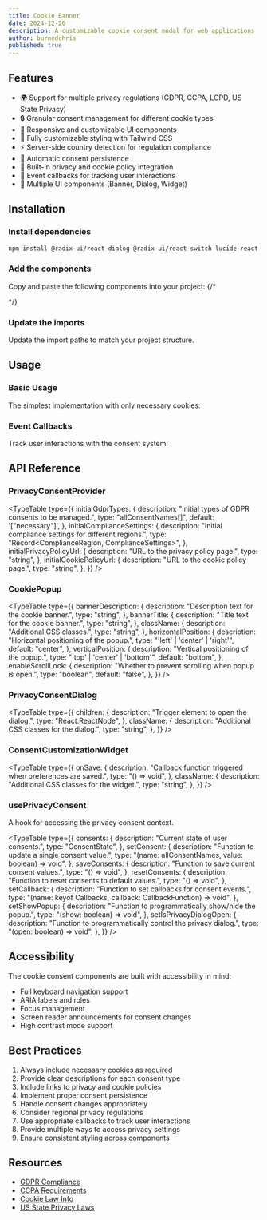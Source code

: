 ```yaml
---
title: Cookie Banner
date: 2024-12-20
description: A customizable cookie consent modal for web applications
author: burnedchris
published: true
---
```


<ComponentPreview name="privacy-popup-demo" />

## Features

- 🌍 Support for multiple privacy regulations (GDPR, CCPA, LGPD, US State Privacy)
- 🔒 Granular consent management for different cookie types
- 📱 Responsive and customizable UI components
- 🎨 Fully customizable styling with Tailwind CSS
- ⚡ Server-side country detection for regulation compliance
- 🔄 Automatic consent persistence
- 📝 Built-in privacy and cookie policy integration
- 🎯 Event callbacks for tracking user interactions
- 🧩 Multiple UI components (Banner, Dialog, Widget)

## Installation

<Steps>

### Install dependencies

```bash
npm install @radix-ui/react-dialog @radix-ui/react-switch lucide-react
```

### Add the components

Copy and paste the following components into your project:
{/* 

<ComponentSource name="cookie-popup" />
<ComponentSource name="privacy-consent-dialog" />
<ComponentSource name="privacy-consent-widget" />
<ComponentSource name="privacy-consent-context" /> */}


### Update the imports

Update the import paths to match your project structure.

</Steps>

## Usage

### Basic Usage

The simplest implementation with only necessary cookies:

<ComponentPreview name="privacy-popup-minimal-demo" defaultTab="Code" />

### Event Callbacks

Track user interactions with the consent system:

<ComponentPreview name="privacy-popup-callback-demo" defaultTab="Code" />

## API Reference

### PrivacyConsentProvider

<TypeTable
  type={{
    initialGdprTypes: {
      description: "Initial types of GDPR consents to be managed.",
      type: "allConsentNames[]",
      default: '["necessary"]',
    },
    initialComplianceSettings: {
      description: "Initial compliance settings for different regions.",
      type: "Record<ComplianceRegion, ComplianceSettings>",
    },
    initialPrivacyPolicyUrl: {
      description: "URL to the privacy policy page.",
      type: "string",
    },
    initialCookiePolicyUrl: {
      description: "URL to the cookie policy page.",
      type: "string",
    },
  }}
/>

### CookiePopup

<TypeTable
  type={{
    bannerDescription: {
      description: "Description text for the cookie banner.",
      type: "string",
    },
    bannerTitle: {
      description: "Title text for the cookie banner.",
      type: "string",
    },
    className: {
      description: "Additional CSS classes.",
      type: "string",
    },
    horizontalPosition: {
      description: "Horizontal positioning of the popup.",
      type: "'left' | 'center' | 'right'",
      default: "center",
    },
    verticalPosition: {
      description: "Vertical positioning of the popup.",
      type: "'top' | 'center' | 'bottom'",
      default: "bottom",
    },
    enableScrollLock: {
      description: "Whether to prevent scrolling when popup is open.",
      type: "boolean",
      default: "false",
    },
  }}
/>

### PrivacyConsentDialog

<TypeTable
  type={{
    children: {
      description: "Trigger element to open the dialog.",
      type: "React.ReactNode",
    },
    className: {
      description: "Additional CSS classes for the dialog.",
      type: "string",
    },
  }}
/>

### ConsentCustomizationWidget

<TypeTable
  type={{
    onSave: {
      description: "Callback function triggered when preferences are saved.",
      type: "() => void",
    },
    className: {
      description: "Additional CSS classes for the widget.",
      type: "string",
    },
  }}
/>

### usePrivacyConsent

A hook for accessing the privacy consent context.

<TypeTable
  type={{
    consents: {
      description: "Current state of user consents.",
      type: "ConsentState",
    },
    setConsent: {
      description: "Function to update a single consent value.",
      type: "(name: allConsentNames, value: boolean) => void",
    },
    saveConsents: {
      description: "Function to save current consent values.",
      type: "() => void",
    },
    resetConsents: {
      description: "Function to reset consents to default values.",
      type: "() => void",
    },
    setCallback: {
      description: "Function to set callbacks for consent events.",
      type: "(name: keyof Callbacks, callback: CallbackFunction) => void",
    },
    setShowPopup: {
      description: "Function to programmatically show/hide the popup.",
      type: "(show: boolean) => void",
    },
    setIsPrivacyDialogOpen: {
      description: "Function to programmatically control the privacy dialog.",
      type: "(open: boolean) => void",
    },
  }}
/>

## Accessibility

The cookie consent components are built with accessibility in mind:

- Full keyboard navigation support
- ARIA labels and roles
- Focus management
- Screen reader announcements for consent changes
- High contrast mode support

## Best Practices

1. Always include necessary cookies as required
2. Provide clear descriptions for each consent type
3. Include links to privacy and cookie policies
4. Implement proper consent persistence
5. Handle consent changes appropriately
6. Consider regional privacy regulations
7. Use appropriate callbacks to track user interactions
8. Provide multiple ways to access privacy settings
9. Ensure consistent styling across components

## Resources

- [GDPR Compliance](https://gdpr.eu/cookies/)
- [CCPA Requirements](https://oag.ca.gov/privacy/ccpa)
- [Cookie Law Info](https://www.cookielaw.org/the-cookie-law/)
- [US State Privacy Laws](https://iapp.org/resources/article/us-state-privacy-legislation-tracker/)
